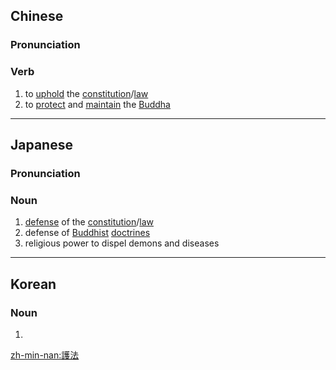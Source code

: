 {{also|护法}}
==Chinese==
{{zh-forms|s=护法}}

===Pronunciation===
{{zh-pron
|m=hùfǎ
|c=wu6 faat3
|mn=hō͘-hoat
|cat=v
}}

===Verb===
{{zh-verb}}

# to [[uphold]] the [[constitution]]/[[law]]
# to [[protect]] and [[maintain]] the [[Buddha]]

{{zh-cat|Buddhism}}

----

==Japanese==
{{ja-kanjitab|ご|ほう|yomi=o}}

===Pronunciation===
{{ja-pron|ごほう|y=o}}

===Noun===
{{ja-noun|ごほう}}

# [[defense]] of the [[constitution]]/[[law]]
# defense of [[Buddhist]] [[doctrine|doctrines]]
# religious power to dispel demons and diseases

----

==Korean==
{{ko-hanjatab}}

===Noun===
{{ko-noun|hj|hangeul=호법}}

# {{hanja form of|호법|the defense of the constitution, the defense of a religion, [[doctrine|doctrines]]}}

[[zh-min-nan:護法]]